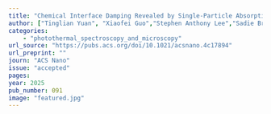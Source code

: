 ```yaml
---
title: "Chemical Interface Damping Revealed by Single-Particle Absorption Spectroscopy"
author: ["Tinglian Yuan", "Xiaofei Guo","Stephen Anthony Lee","Sadie Brasel","Amrita Chakraborty","David J. Masiello","Stephan Link"]
categories: 
    - "photothermal_spectroscopy_and_microscopy"
url_source: "https://pubs.acs.org/doi/10.1021/acsnano.4c17894"
url_preprint: ""
journ: "ACS Nano"
issue: "accepted"
pages: 
year: 2025
pub_number: 091
image: "featured.jpg"
---
```

